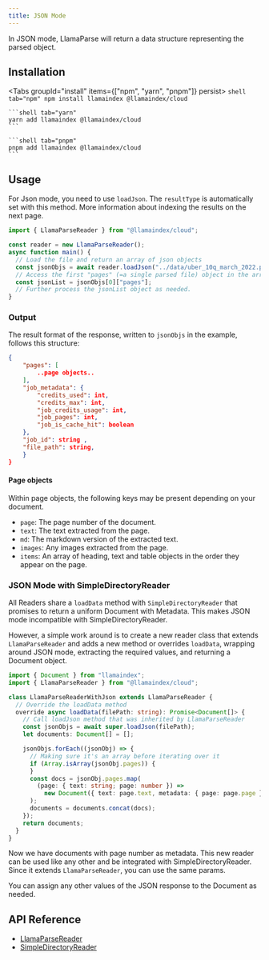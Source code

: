 ```yaml
---
title: JSON Mode
---
```


In JSON mode, LlamaParse will return a data structure representing the parsed object.

## Installation


<Tabs groupId="install" items={["npm", "yarn", "pnpm"]} persist>
	```shell tab="npm"
	npm install llamaindex @llamaindex/cloud
	```

	```shell tab="yarn"
	yarn add llamaindex @llamaindex/cloud
	```

	```shell tab="pnpm"
	pnpm add llamaindex @llamaindex/cloud
	```
</Tabs>

## Usage

For Json mode, you need to use `loadJson`. The `resultType` is automatically set with this method.
More information about indexing the results on the next page.

```ts
import { LlamaParseReader } from "@llamaindex/cloud";

const reader = new LlamaParseReader();
async function main() {
  // Load the file and return an array of json objects
  const jsonObjs = await reader.loadJson("../data/uber_10q_march_2022.pdf");
  // Access the first "pages" (=a single parsed file) object in the array
  const jsonList = jsonObjs[0]["pages"];
  // Further process the jsonList object as needed.
}
```

### Output

The result format of the response, written to `jsonObjs` in the example, follows this structure:

```json
{
    "pages": [
        ..page objects..
    ],
    "job_metadata": {
        "credits_used": int,
        "credits_max": int,
        "job_credits_usage": int,
        "job_pages": int,
        "job_is_cache_hit": boolean
    },
    "job_id": string ,
    "file_path": string,
    }
}
```

#### Page objects

Within page objects, the following keys may be present depending on your document.

- `page`: The page number of the document.
- `text`: The text extracted from the page.
- `md`: The markdown version of the extracted text.
- `images`: Any images extracted from the page.
- `items`: An array of heading, text and table objects in the order they appear on the page.

### JSON Mode with SimpleDirectoryReader

All Readers share a `loadData` method with `SimpleDirectoryReader` that promises to return a uniform Document with Metadata. This makes JSON mode incompatible with SimpleDirectoryReader.

However, a simple work around is to create a new reader class that extends `LlamaParseReader` and adds a new method or overrides `loadData`, wrapping around JSON mode, extracting the required values, and returning a Document object.

```ts
import { Document } from "llamaindex";
import { LlamaParseReader } from "@llamaindex/cloud";

class LlamaParseReaderWithJson extends LlamaParseReader {
  // Override the loadData method
  override async loadData(filePath: string): Promise<Document[]> {
    // Call loadJson method that was inherited by LlamaParseReader
    const jsonObjs = await super.loadJson(filePath);
    let documents: Document[] = [];

    jsonObjs.forEach((jsonObj) => {
      // Making sure it's an array before iterating over it
      if (Array.isArray(jsonObj.pages)) {
      }
      const docs = jsonObj.pages.map(
        (page: { text: string; page: number }) =>
          new Document({ text: page.text, metadata: { page: page.page } }),
      );
      documents = documents.concat(docs);
    });
    return documents;
  }
}
```

Now we have documents with page number as metadata. This new reader can be used like any other and be integrated with SimpleDirectoryReader. Since it extends `LlamaParseReader`, you can use the same params.

You can assign any other values of the JSON response to the Document as needed.

## API Reference

- [LlamaParseReader](/docs/api/classes/LlamaParseReader)
- [SimpleDirectoryReader](/docs/api/classes/SimpleDirectoryReader)
